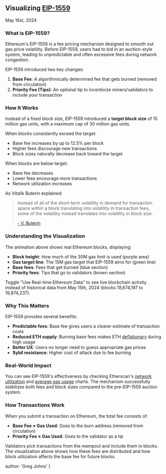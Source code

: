 
## Visualizing [EIP-1559](https://eips.ethereum.org/EIPS/eip-1559)
<time>May 16st, 2024</time>

<EthereumGasMachine />

### What is EIP-1559?

Ethereum's EIP-1559 is a fee pricing mechanism designed to smooth out gas price volatility. Before EIP-1559, users had to bid in an auction-style system, leading to unpredictable and often excessive fees during network congestion.

EIP-1559 introduced two key changes:
1. **Base Fee**: A algorithmically determined fee that gets burned (removed from circulation)
2. **Priority Fee (Tips)**: An optional tip to incentivize miners/validators to include your transaction

### How It Works

Instead of a fixed block size, EIP-1559 introduced a **target block size** of 15 million gas units, with a maximum cap of 30 million gas units.

When blocks consistently exceed the target:
- Base fee increases by up to 12.5% per block
- Higher fees discourage new transactions
- Block sizes naturally decrease back toward the target


When blocks are below target:
- Base fee decreases
- Lower fees encourage more transactions
- Network utilization increases

As Vitalik Buterin explained:

> Instead of all of the short-term volatility in demand for transaction space within a block translating into volatility in transaction fees, some of the volatility instead translates into volatility in block size.
> 
> [- V. Buterin](https://notes.ethereum.org/@vbuterin/eip-1559-faq)

### Understanding the Visualization

The animation above shows real Ethereum blocks, displaying:
- **Block height**: How much of the 30M gas limit is used (purple area)
- **Gas target line**: The 15M gas target that EIP-1559 aims for (green line)
- **Base fees**: Fees that get burned (blue section)
- **Priority fees**: Tips that go to validators (brown section)

Toggle "Use Real-time Ethereum Data" to see live blockchain activity instead of historical data from May 15th, 2024 (blocks 19,874,197 to 19,874,237).

### Why This Matters

EIP-1559 provides several benefits:
- **Predictable fees**: Base fee gives users a clearer estimate of transaction costs
- **Reduced ETH supply**: Burning base fees makes ETH [deflationary](https://ultrasound.money/) during high usage
- **Better UX**: Users no longer need to guess appropriate gas prices
- **Sybil resistance**: Higher cost of attack due to fee burning

### Real-World Impact

You can see EIP-1559's effectiveness by checking Etherscan's [network utilization](https://etherscan.io/chart/gaslimit) and [average gas usage](https://etherscan.io/chart/networkutilization) charts. The mechanism successfully stabilizes both fees and block sizes compared to the pre-EIP-1559 auction system.

### How Transactions Work

When you submit a transaction on Ethereum, the total fee consists of:
- **Base Fee × Gas Used**: Goes to the burn address (removed from circulation)
- **Priority Fee × Gas Used**: Goes to the validator as a tip

Validators pick transactions from the mempool and include them in blocks. The visualization above shows how these fees are distributed and how block utilization affects the base fee for future blocks.

<ThemeAwareBlockFlow />

  author: 'Greg Johns'
}

